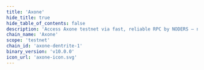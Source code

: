 ```yaml
---
title: 'Axone'
hide_title: true
hide_table_of_contents: false
description: 'Access Axone testnet via fast, reliable RPC by NODERS — no limits, Omnichain-ready, and built for scalable Web3'
chain_name: 'Axone'
scope: 'testnet'
chain_id: 'axone-dentrite-1'
binary_version: 'v10.0.0'
icon_url: 'axone-icon.svg'
---
```



<ChainLayout>
  <ChainHero
    name="Axone"
    iconUrl="img/axone-icon.svg"
    bgColor="#FB5F03"
    scope="testnet"
    chainId="axone-dentrite-1"
    nodeVersion="v10.0.0"
    token=""
    stakeUrl=""
    restakeUrl=""
    websiteUrl="https://www.axone.xyz/"
    githubUrl="https://github.com/axone-protocol"
    xUrl="https://x.com/axonexyz"
    discordUrl="https://discord.gg/axone"
  />

  <ProductLinks
    appUrl=""
    appImageUrl="img/products/"
    explorerUrl=""
    explorerImageUrl="img/products/"
    faucetUrl=""
  />

  <ToolsGrid
    chainName="axone"
    scope="testnet"
    showInstall={true}
    showUpgrade={true}
    showGenesis={true}
    showCli={true}
    showEndpoints={true}
    showStateSync={true}
    showSnapshot={true}
    showLivePeers={true}
    showSeed={true}
    showAddressBook={true}
    showExplorersList={false}
    showPublicEndpoints={false}
    showUsefulTools={false}
    showUpgradeWatcher={false}
  />

</ChainLayout>
